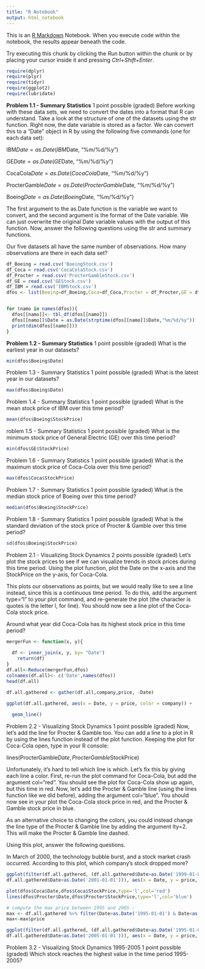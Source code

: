 ```yaml
---
title: "R Notebook"
output: html_notebook
---
```


This is an [R Markdown](http://rmarkdown.rstudio.com) Notebook. When you execute code within the notebook, the results appear beneath the code. 

Try executing this chunk by clicking the *Run* button within the chunk or by placing your cursor inside it and pressing *Ctrl+Shift+Enter*. 
```r
require(dplyr)
require(plyr)
require(tidyr)
require(ggplot2)
require(lubridate)


```
**Problem 1.1 - Summary Statistics**
1 point possible (graded)
Before working with these data sets, we need to convert the dates into a format that R can understand. Take a look at the structure of one of the datasets using the str function. Right now, the date variable is stored as a factor. We can convert this to a "Date" object in R by using the following five commands (one for each data set):

IBM$Date = as.Date(IBM$Date, "%m/%d/%y")

GE$Date = as.Date(GE$Date, "%m/%d/%y")

CocaCola$Date = as.Date(CocaCola$Date, "%m/%d/%y")

ProcterGamble$Date = as.Date(ProcterGamble$Date, "%m/%d/%y")

Boeing$Date = as.Date(Boeing$Date, "%m/%d/%y")

The first argument to the as.Date function is the variable we want to convert, and the second argument is the format of the Date variable. We can just overwrite the original Date variable values with the output of this function. Now, answer the following questions using the str and summary functions.

Our five datasets all have the same number of observations. How many observations are there in each data set?


```r

df_Boeing = read.csv('BoeingStock.csv')
df_Coca = read.csv('CocaColaStock.csv')
df_Procter = read.csv('ProcterGambleStock.csv')
df_GE = read.csv('GEStock.csv')
df_IBM = read.csv('IBMStock.csv')
dfos <- list(Boeing=df_Boeing,Coca=df_Coca,Procter = df_Procter,GE = df_GE,IBM =df_IBM)


for (namo in names(dfos)){
  dfos[[namo]]<- tbl_df(dfos[[namo]])
  dfos[[namo]]$Date = as.Date(strptime(dfos[[namo]]$Date,"%m/%d/%y"))
  print(dim(dfos[[namo]]))
}

```

**Problem 1.2 - Summary Statistics**
1 point possible (graded)
What is the earliest year in our datasets?

```r
min(dfos$Boeing$Date)
```

Problem 1.3 - Summary Statistics
1 point possible (graded)
What is the latest year in our datasets?

```r
max(dfos$Boeing$Date)
```

Problem 1.4 - Summary Statistics
1 point possible (graded)
What is the mean stock price of IBM over this time period?
```r
mean(dfos$Boeing$StockPrice)
```
roblem 1.5 - Summary Statistics
1 point possible (graded)
What is the minimum stock price of General Electric (GE) over this time period?

```r
min(dfos$GE$StockPrice)
```

Problem 1.6 - Summary Statistics
1 point possible (graded)
What is the maximum stock price of Coca-Cola over this time period?
```r
max(dfos$Coca$StockPrice)
```
Problem 1.7 - Summary Statistics
1 point possible (graded)
What is the median stock price of Boeing over this time period?
```r
median(dfos$Boeing$StockPrice)
```
Problem 1.8 - Summary Statistics
1 point possible (graded)
What is the standard deviation of the stock price of Procter & Gamble over this time period?
```r
sd(dfos$Boeing$StockPrice)
```
Problem 2.1 - Visualizing Stock Dynamics
2 points possible (graded)
Let's plot the stock prices to see if we can visualize trends in stock prices during this time period. Using the plot function, plot the Date on the x-axis and the StockPrice on the y-axis, for Coca-Cola.

This plots our observations as points, but we would really like to see a line instead, since this is a continuous time period. To do this, add the argument type="l" to your plot command, and re-generate the plot (the character is quotes is the letter l, for line). You should now see a line plot of the Coca-Cola stock price.

Around what year did Coca-Cola has its highest stock price in this time period?
```r
mergerFun <- function(x, y){
 
  df <- inner_join(x, y, by= "Date")
    return(df)
}
df.all<-Reduce(mergerFun,dfos)
colnames(df.all)<- c('Date',names(dfos))
head(df.all)

```
```r
df.all.gathered <- gather(df.all,company,price, -Date)

ggplot(df.all.gathered, aes(x = Date, y = price, color = company)) +
  
  geom_line()
```

Problem 2.2 - Visualizing Stock Dynamics
1 point possible (graded)
Now, let's add the line for Procter & Gamble too. You can add a line to a plot in R by using the lines function instead of the plot function. Keeping the plot for Coca-Cola open, type in your R console:

lines(ProcterGamble$Date, ProcterGamble$StockPrice)

Unfortunately, it's hard to tell which line is which. Let's fix this by giving each line a color. First, re-run the plot command for Coca-Cola, but add the argument col="red". You should see the plot for Coca-Cola show up again, but this time in red. Now, let's add the Procter & Gamble line (using the lines function like we did before), adding the argument col="blue". You should now see in your plot the Coca-Cola stock price in red, and the Procter & Gamble stock price in blue.

As an alternative choice to changing the colors, you could instead change the line type of the Procter & Gamble line by adding the argument lty=2. This will make the Procter & Gamble line dashed.

Using this plot, answer the following questions.

In March of 2000, the technology bubble burst, and a stock market crash occurred. According to this plot, which company's stock dropped more?
```r
ggplot(filter(df.all.gathered, (df.all.gathered$Date>as.Date('1999-01-01')&
df.all.gathered$Date<as.Date('2001-01-01'))), aes(x = Date, y = price, color = company)) + geom_line()+ geom_vline(xintercept = as.numeric(ymd(20000301)),linetype="dotted")
```

```r
plot(dfos$Coca$Date,dfos$Coca$StockPrice,type='l',col='red')
lines(dfos$Procter$Date,dfos$Procter$StockPrice,type='l',col='blue')
```
```r
# compute the max price between 1995 and 2005 :
max <- df.all.gathered %>% filter(Date>as.Date('1995-01-01') & Date<as.Date('2005-01-01'))%>% slice(which.max(price))
max<-max$price

ggplot(filter(df.all.gathered, (df.all.gathered$Date>as.Date('1995-01-01')&
df.all.gathered$Date<as.Date('2005-01-01'))), aes(x = Date, y = price, color = company)) + geom_line()+ geom_hline(yintercept=max,linetype='dotted')
```

 Problem 3.2 - Visualizing Stock Dynamics 1995-2005
1 point possible (graded)
Which stock reaches the highest value in the time period 1995-2005?
```r


```

